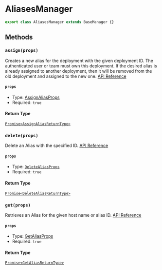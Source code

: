 # AliasesManager

```typescript
export class AliasesManager extends BaseManager {}
```

## Methods

### `assign(props)`

Creates a new alias for the deployment with the given deployment ID. The authenticated user or team must own this deployment. If the desired alias is already assigned to another deployment, then it will be removed from the old deployment and assigned to the new one. [API Reference](https://vercel.com/docs/rest-api/endpoints#assign-an-alias)

#### `props`

- Type: [AssignAliasProps](/docs/types/aliases/AssignAliasProps)
- Required: `true`

#### Return Type

[`Promise<AssignAliasReturnType>`](/docs/types/aliases/AssignAliasReturnType)

### `delete(props)`

Delete an Alias with the specified ID. [API Reference](https://vercel.com/docs/rest-api/endpoints#delete-an-alias)

#### `props`

- Type: [`DeleteAliasProps`](/docs/types/aliases/DeleteAliasProps)
- Required: `true`

#### Return Type

[`Promise<DeleteAliasReturnType>`](/docs/types/aliases/DeleteAliasReturnType)

### `get(props)`

Retrieves an Alias for the given host name or alias ID. [API Reference](https://vercel.com/docs/rest-api/endpoints#get-an-alias)

#### `props`

- Type: [GetAliasProps](/docs/types/aliases/GetAliasProps)
- Required: `true`

#### Return Type

[`Promise<GetAliasReturnType>`](/docs/types/aliases/GetAliasReturnType)
